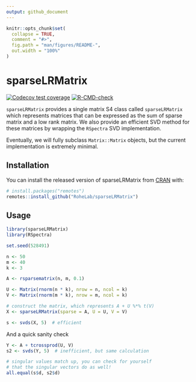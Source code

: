```yaml
---
output: github_document
---
```


<!-- README.md is generated from README.Rmd. Please edit that file -->

```r
knitr::opts_chunk$set(
  collapse = TRUE,
  comment = "#>",
  fig.path = "man/figures/README-",
  out.width = "100%"
)
```

# sparseLRMatrix

<!-- badges: start -->
[![Codecov test coverage](https://codecov.io/gh/RoheLab/sparseLRMatrix/branch/master/graph/badge.svg)](https://codecov.io/gh/RoheLab/sparseLRMatrix?branch=master)
[![R-CMD-check](https://github.com/RoheLab/sparseLRMatrix/workflows/R-CMD-check/badge.svg)](https://github.com/RoheLab/sparseLRMatrix/actions)
<!-- badges: end -->

`sparseLRMatrix` provides a single matrix S4 class called `sparseLRMatrix` which represents matrices that can be expressed as the sum of sparse matrix and a low rank matrix. We also provide an efficient SVD method for these matrices by wrapping the `RSpectra` SVD implementation.

Eventually, we will fully subclass `Matrix::Matrix` objects, but the current implementation is extremely minimal.

## Installation

You can install the released version of sparseLRMatrix from [CRAN](https://CRAN.R-project.org) with:

``` r
# install.packages("remotes")
remotes::install_github("RoheLab/sparseLRMatrix")
```

## Usage

```r
library(sparseLRMatrix)
library(RSpectra)

set.seed(528491)

n <- 50
m <- 40
k <- 3

A <- rsparsematrix(n, m, 0.1)

U <- Matrix(rnorm(n * k), nrow = n, ncol = k)
V <- Matrix(rnorm(m * k), nrow = m, ncol = k)

# construct the matrix, which represents A + U %*% t(V)
X <- sparseLRMatrix(sparse = A, U = U, V = V)

s <- svds(X, 5)  # efficient
```

And a quick sanity check

```r
Y <- A + tcrossprod(U, V)
s2 <- svds(Y, 5)  # inefficient, but same calculation

# singular values match up, you can check for yourself
# that the singular vectors do as well!
all.equal(s$d, s2$d)
```

